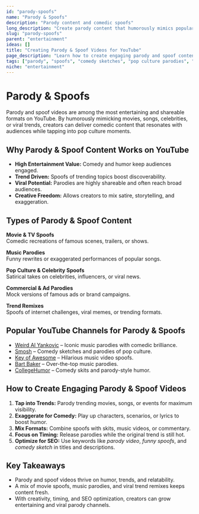 ```yaml
---
id: "parody-spoofs"
name: "Parody & Spoofs"
description: "Parody content and comedic spoofs"
long_description: "Create parody content that humorously mimics popular culture"
slug: "parody-spoofs"
parent: "entertainment"
ideas: []
title: "Creating Parody & Spoof Videos for YouTube"
page_description: "Learn how to create engaging parody and spoof content—covering comedy sketches, pop culture spoofs, music parodies, and viral trend remixes."
tags: ["parody", "spoofs", "comedy sketches", "pop culture parodies", "music spoofs", "viral trends", "funny videos"]
niche: "entertainment"
---
```


# Parody & Spoofs

Parody and spoof videos are among the most entertaining and shareable formats on YouTube. By humorously mimicking movies, songs, celebrities, or viral trends, creators can deliver comedic content that resonates with audiences while tapping into pop culture moments.

## Why Parody & Spoof Content Works on YouTube

- **High Entertainment Value:** Comedy and humor keep audiences engaged.  
- **Trend Driven:** Spoofs of trending topics boost discoverability.  
- **Viral Potential:** Parodies are highly shareable and often reach broad audiences.  
- **Creative Freedom:** Allows creators to mix satire, storytelling, and exaggeration.  
 
## Types of Parody & Spoof Content

**Movie & TV Spoofs**  
Comedic recreations of famous scenes, trailers, or shows.  

**Music Parodies**  
Funny rewrites or exaggerated performances of popular songs.  

**Pop Culture & Celebrity Spoofs**  
Satirical takes on celebrities, influencers, or viral news.  

**Commercial & Ad Parodies**  
Mock versions of famous ads or brand campaigns.  

**Trend Remixes**  
Spoofs of internet challenges, viral memes, or trending formats.  

## Popular YouTube Channels for Parody & Spoofs

- [Weird Al Yankovic](https://www.youtube.com/@alyankovic) – Iconic music parodies with comedic brilliance.  
- [Smosh](https://www.youtube.com/@smosh) – Comedy sketches and parodies of pop culture.  
- [Key of Awesome](https://www.youtube.com/@BarelyProductions) – Hilarious music video spoofs.  
- [Bart Baker](https://www.youtube.com/@bartbaker) – Over-the-top music parodies.  
- [CollegeHumor](https://www.youtube.com/@collegehumor) – Comedy skits and parody-style humor.  

## How to Create Engaging Parody & Spoof Videos

1. **Tap into Trends:** Parody trending movies, songs, or events for maximum visibility.  
2. **Exaggerate for Comedy:** Play up characters, scenarios, or lyrics to boost humor.  
3. **Mix Formats:** Combine spoofs with skits, music videos, or commentary.  
4. **Focus on Timing:** Release parodies while the original trend is still hot.  
5. **Optimize for SEO:** Use keywords like *parody video*, *funny spoofs*, and *comedy sketch* in titles and descriptions.  

## Key Takeaways

- Parody and spoof videos thrive on humor, trends, and relatability.  
- A mix of movie spoofs, music parodies, and viral trend remixes keeps content fresh.  
- With creativity, timing, and SEO optimization, creators can grow entertaining and viral parody channels.  
